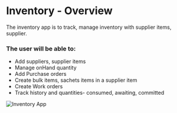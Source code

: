 # Inventory - Overview

The inventory app is to track, manage inventory with supplier items, supplier. 

### The user will be able to:
- Add suppliers, supplier items
- Manage onHand quantity
- Add Purchase orders
- Create bulk items, sachets items in a supplier item
- Create Work orders
- Track history and quantities- consumed, awaiting, committed

![Inventory App](/images/inventory/home.png "Inventory App Home Screen")